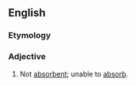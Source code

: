 ==English==

===Etymology===
{{prefix|en|non|absorbent}}

===Adjective===
{{en-adj|-}}

# Not [[absorbent]]; unable to [[absorb]].